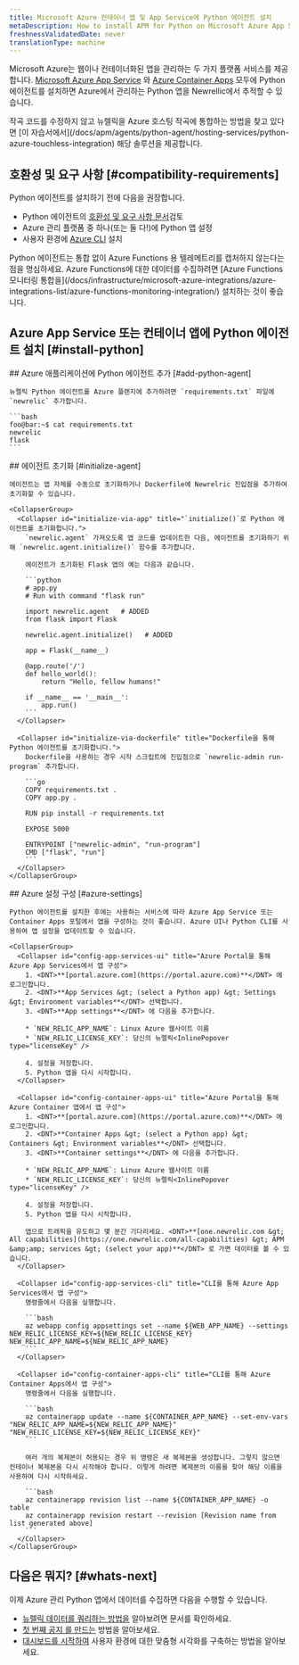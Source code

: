 ```yaml
---
title: Microsoft Azure 컨테이너 앱 및 App Service에 Python 에이전트 설치
metaDescription: How to install APM for Python on Microsoft Azure App Services and Container Apps.
freshnessValidatedDate: never
translationType: machine
---
```


Microsoft Azure는 웹이나 컨테이너화된 앱을 관리하는 두 가지 플랫폼 서비스를 제공합니다. [Microsoft Azure App Service](https://learn.microsoft.com/en-us/azure/app-service/overview) 와 [Azure Container Apps](https://learn.microsoft.com/en-us/azure/container-apps/overview) 모두에 Python 에이전트를 설치하면 Azure에서 관리하는 Python 앱을 Newrellic에서 추적할 수 있습니다.

<Callout variant="tip" title="대안적 접근 방식">
  작곡 코드를 수정하지 않고 뉴렐릭을 Azure 호스팅 작곡에 통합하는 방법을 찾고 있다면 [이 자습서에서](/docs/apm/agents/python-agent/hosting-services/python-azure-touchless-integration) 해당 솔루션을 제공합니다.
</Callout>

## 호환성 및 요구 사항 [#compatibility-requirements]

Python 에이전트를 설치하기 전에 다음을 권장합니다.

* Python 에이전트의 [호환성 및 요구 사항 문서](/docs/agents/python-agent/getting-started/compatibility-requirements-python-agent)검토
* Azure 관리 플랫폼 중 하나(또는 둘 다!)에 Python 앱 설정
* 사용자 환경에 [Azure CLI](https://learn.microsoft.com/en-us/cli/azure/install-azure-cli-macos) 설치

<Callout variant="tip" title="정보">
  Python 에이전트는 통합 없이 Azure Functions 용 텔레메트리를 캡처하지 않는다는 점을 명심하세요. Azure Functions에 대한 데이터를 수집하려면 [Azure Functions 모니터링 통합을](/docs/infrastructure/microsoft-azure-integrations/azure-integrations-list/azure-functions-monitoring-integration/) 설치하는 것이 좋습니다.
</Callout>

## Azure App Service 또는 컨테이너 앱에 Python 에이전트 설치 [#install-python]

<Steps>
  <Step>
    ## Azure 애플리케이션에 Python 에이전트 추가 [#add-python-agent]

    뉴렐릭 Python 에이전트를 Azure 플랜지에 추가하려면 `requirements.txt` 파일에 `newrelic` 추가합니다.

    ```bash
    foo@bar:~$ cat requirements.txt 
    newrelic
    flask
    ```
  </Step>

  <Step>
    ## 에이전트 초기화 [#initialize-agent]

    에이전트는 앱 자체를 수동으로 초기화하거나 Dockerfile에 Newrelric 진입점을 추가하여 초기화할 수 있습니다.

    <CollapserGroup>
      <Collapser id="initialize-via-app" title="`initialize()`로 Python 에이전트를 초기화합니다.">
        `newrelic.agent` 가져오도록 앱 코드를 업데이트한 다음, 에이전트를 초기화하기 위해 `newrelic.agent.initialize()` 함수를 추가합니다.

        에이전트가 초기화된 Flask 앱의 예는 다음과 같습니다.

        ```python
        # app.py
        # Run with command "flask run"

        import newrelic.agent   # ADDED
        from flask import Flask

        newrelic.agent.initialize()   # ADDED

        app = Flask(__name__)

        @app.route('/')
        def hello_world():
            return "Hello, fellow humans!"

        if __name__ == '__main__':
            app.run()
        ```
      </Collapser>

      <Collapser id="initialize-via-dockerfile" title="Dockerfile을 통해 Python 에이전트를 초기화합니다.">
        Dockerfile을 사용하는 경우 시작 스크립트에 진입점으로 `newrelic-admin run-program` 추가합니다.

        ```go
        COPY requirements.txt .
        COPY app.py .

        RUN pip install -r requirements.txt

        EXPOSE 5000

        ENTRYPOINT ["newrelic-admin", "run-program"]
        CMD ["flask", "run"]
        ```
      </Collapser>
    </CollapserGroup>
  </Step>

  <Step>
    ## Azure 설정 구성 [#azure-settings]

    Python 에이전트를 설치한 후에는 사용하는 서비스에 따라 Azure App Service 또는 Container Apps 포털에서 앱을 구성하는 것이 좋습니다. Azure UI나 Python CLI를 사용하여 앱 설정을 업데이트할 수 있습니다.

    <CollapserGroup>
      <Collapser id="config-app-services-ui" title="Azure Portal을 통해 Azure App Services에서 앱 구성">
        1. <DNT>**[portal.azure.com](https://portal.azure.com)**</DNT> 에 로그인합니다.
        2. <DNT>**App Services &gt; (select a Python app) &gt; Settings &gt; Environment variables**</DNT> 선택합니다.
        3. <DNT>**App settings**</DNT> 에 다음을 추가합니다.

        * `NEW_RELIC_APP_NAME`: Linux Azure 웹사이트 이름
        * `NEW_RELIC_LICENSE_KEY`: 당신의 뉴렐릭<InlinePopover type="licenseKey" />

        4. 설정을 저장합니다.
        5. Python 앱을 다시 시작합니다.
      </Collapser>

      <Collapser id="config-container-apps-ui" title="Azure Portal을 통해 Azure Container 앱에서 앱 구성">
        1. <DNT>**[portal.azure.com](https://portal.azure.com)**</DNT> 에 로그인합니다.
        2. <DNT>**Container Apps &gt; (select a Python app) &gt; Containers &gt; Environment variables**</DNT> 선택합니다.
        3. <DNT>**Container settings**</DNT> 에 다음을 추가합니다.

        * `NEW_RELIC_APP_NAME`: Linux Azure 웹사이트 이름
        * `NEW_RELIC_LICENSE_KEY`: 당신의 뉴렐릭<InlinePopover type="licenseKey" />

        4. 설정을 저장합니다.
        5. Python 앱을 다시 시작합니다.

        앱으로 트래픽을 유도하고 몇 분간 기다리세요. <DNT>**[one.newrelic.com &gt; All capabilities](https://one.newrelic.com/all-capabilities) &gt; APM &amp;amp; services &gt; (select your app)**</DNT> 로 가면 데이터를 볼 수 있습니다.
      </Collapser>

      <Collapser id="config-app-services-cli" title="CLI를 통해 Azure App Services에서 앱 구성">
        명령줄에서 다음을 실행합니다.

        ```bash
        az webapp config appsettings set --name ${WEB_APP_NAME} --settings NEW_RELIC_LICENSE_KEY=${NEW_RELIC_LICENSE_KEY} NEW_RELIC_APP_NAME=${NEW_RELIC_APP_NAME}
        ```
      </Collapser>

      <Collapser id="config-container-apps-cli" title="CLI를 통해 Azure Container Apps에서 앱 구성">
        명령줄에서 다음을 실행합니다.

        ```bash
        az containerapp update --name ${CONTAINER_APP_NAME} --set-env-vars "NEW_RELIC_APP_NAME=${NEW_RELIC_APP_NAME}" "NEW_RELIC_LICENSE_KEY=${NEW_RELIC_LICENSE_KEY}"
        ```

        여러 개의 복제본이 허용되는 경우 위 명령은 새 복제본을 생성합니다. 그렇지 않으면 컨테이너 복제본을 다시 시작해야 합니다. 이렇게 하려면 복제본의 이름을 찾아 해당 이름을 사용하여 다시 시작하세요.

        ```bash
        az containerapp revision list --name ${CONTAINER_APP_NAME} -o table
        az containerapp revision restart --revision [Revision name from list generated above]
        ```
      </Collapser>
    </CollapserGroup>
  </Step>
</Steps>

## 다음은 뭐지? [#whats-next]

이제 Azure 관리 Python 앱에서 데이터를 수집하면 다음을 수행할 수 있습니다.

* [뉴렐릭 데이터를 쿼리하는 방법을](/docs/query-your-data/explore-query-data/get-started/introduction-querying-new-relic-data) 알아보려면 문서를 확인하세요.
* [첫 번째 공지 를 만드는](/docs/alerts/create-alert/create-alert-condition/alert-conditions) 방법을 알아보세요.
* [대시보드를 시작하여](/docs/query-your-data/explore-query-data/dashboards/introduction-dashboards) 사용자 환경에 대한 맞춤형 시각화를 구축하는 방법을 알아보세요.